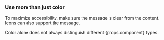 ### Use more than just color

To maximize [accessibility](/foundation/accessibility/),
make sure the message is clear from the content.
Icons can also support the message.

<p>Color alone does not always distinguish different {props.component} types.</p>